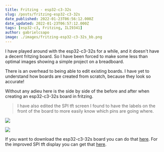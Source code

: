 ```yaml
---
title: Fritzing - esp32-c3-32s
slug: /posts/fritzing-esp32-c3-32s
date_published: 2022-01-23T06:56:12.000Z
date_updated: 2022-01-23T06:57:12.000Z
tags: [esp32-c3, Fritzing, ILI9341]
author: gabrielcsapo
image: ./images/fritzing-esp32-c3-32s_bb.png
---
```


I have played around with the esp32-c3-32s for a while, and it doesn't have a decent fritzing board. So I have been forced to make some less than optimal images showing a simple project on a breadboard.

There is an overhead to being able to edit existing boards. I have yet to understand how boards are created from scratch, because they look so accurate!

Without any adieu here is the side by side of the before and after when creating an esp32-c3-32s board in fritzing.

> I have also edited the SPI tft screen I found to have the labels on the front of the board to more easily know which pins are going where.

![](./images/IMG_5513-4-4.jpeg)

![](./images/esp32-c3-32s-spi-screen.png)

If you want to download the esp32-c3-32s board you can do that [here](../files/fritzing-parts/esp32-c3-32s.fzpz). For the improved SPI tft display you can get that [here](../files/fritzing-parts/2.8%22%20SPI%20TFT%20Module.fzpz).
